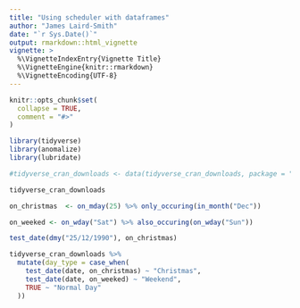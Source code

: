 ```yaml
---
title: "Using scheduler with dataframes"
author: "James Laird-Smith"
date: "`r Sys.Date()`"
output: rmarkdown::html_vignette
vignette: >
  %\VignetteIndexEntry{Vignette Title}
  %\VignetteEngine{knitr::rmarkdown}
  %\VignetteEncoding{UTF-8}
---
```


```r
knitr::opts_chunk$set(
  collapse = TRUE,
  comment = "#>"
)
```

```r
library(tidyverse)
library(anomalize)
library(lubridate)
```

```r
#tidyverse_cran_downloads <- data(tidyverse_cran_downloads, package = "anomalize")
```

```r
tidyverse_cran_downloads
```

```r
on_christmas  <- on_mday(25) %>% only_occuring(in_month("Dec"))

on_weeked <- on_wday("Sat") %>% also_occuring(on_wday("Sun"))
```

```r
test_date(dmy("25/12/1990"), on_christmas)
```


```r
tidyverse_cran_downloads %>% 
  mutate(day_type = case_when(
    test_date(date, on_christmas) ~ "Christmas",
    test_date(date, on_weeked) ~ "Weekend",
    TRUE ~ "Normal Day"
  ))
```

